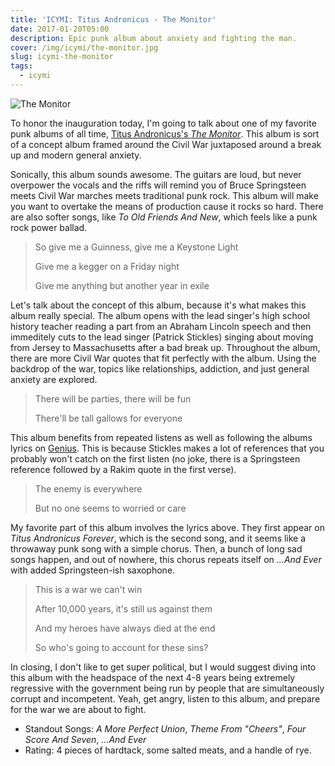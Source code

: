 ```yaml
---
title: 'ICYMI: Titus Andronicus - The Monitor'
date: 2017-01-20T05:00
description: Epic punk album about anxiety and fighting the man.
cover: /img/icymi/the-monitor.jpg
slug: icymi-the-monitor
tags:
  - icymi
---
```


![The Monitor](/img/icymi/the-monitor.jpg)

To honor the inauguration today, I'm going to talk about one of my favorite punk
albums of all time, [Titus Andronicus's _The Monitor_](https://open.spotify.com/album/5U09FQWagzAU5HPmufUAlU). This album is sort of
a concept album framed around the Civil War juxtaposed around a break up and
modern general anxiety.

Sonically, this album sounds awesome. The guitars are loud, but never overpower
the vocals and the riffs will remind you of Bruce Springsteen meets Civil War
marches meets traditional punk rock. This album will make you want to overtake
the means of production cause it rocks so hard. There are also softer songs,
like _To Old Friends And New_, which feels like a punk rock power ballad.

> So give me a Guinness, give me a Keystone Light
>
> Give me a kegger on a Friday night
>
> Give me anything but another year in exile

Let's talk about the concept of this album, because it's what makes this album
really special. The album opens with the lead singer's high school history
teacher reading a part from an Abraham Lincoln speech and then immeditely cuts
to the lead singer (Patrick Stickles) singing about moving from Jersey to
Massachusetts after a bad break up. Throughout the album, there are more Civil
War quotes that fit perfectly with the album. Using the backdrop of the war,
topics like relationships, addiction, and just general anxiety are explored.

> There will be parties, there will be fun
>
> There'll be tall gallows for everyone

This album benefits from repeated listens as well as following the albums lyrics
on [Genius][2]. This is because Stickles makes a lot of references that you
probably won't catch on the first listen (no joke, there is a Springsteen
reference followed by a Rakim quote in the first verse).

> The enemy is everywhere
>
> But no one seems to worried or care

My favorite part of this album involves the lyrics above. They first appear on
_Titus Andronicus Forever_, which is the second song, and it seems like
a throwaway punk song with a simple chorus. Then, a bunch of long sad songs
happen, and out of nowhere, this chorus repeats itself on _...And Ever_ with
added Springsteen-ish saxophone.

> This is a war we can't win
>
> After 10,000 years, it's still us against them
>
> And my heroes have always died at the end
>
> So who's going to account for these sins?

In closing, I don't like to get super political, but I would suggest diving into
this album with the headspace of the next 4-8 years being extremely regressive
with the government being run by people that are simultaneously corrupt and
incompetent. Yeah, get angry, listen to this album, and prepare for the war we
are about to fight.

- Standout Songs: _A More Perfect Union_, _Theme From "Cheers"_, _Four Score And Seven_, _...And Ever_
- Rating: 4 pieces of hardtack, some salted meats, and a handle of rye.

[1]: https://open.spotify.com/album/5U09FQWagzAU5HPmufUAlU
[2]: https://genius.com/albums/Titus-andronicus/The-monitor
[3]: /img/icymi/the-monitor.jpg
